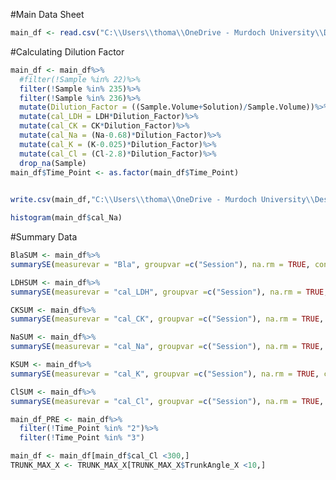 #Main Data Sheet
```r
main_df <- read.csv("C:\\Users\\thoma\\OneDrive - Murdoch University\\Desktop\\PhD 2021\\Study 2 and 3\\AAADATA\\Bloods Data\\MAIN_DATA_SHEET.csv")
```

#Calculating Dilution Factor
```r
main_df <- main_df%>%
  #filter(!Sample %in% 22)%>%
  filter(!Sample %in% 235)%>%
  filter(!Sample %in% 236)%>%
  mutate(Dilution_Factor = ((Sample.Volume+Solution)/Sample.Volume))%>%
  mutate(cal_LDH = LDH*Dilution_Factor)%>%
  mutate(cal_CK = CK*Dilution_Factor)%>%
  mutate(cal_Na = (Na-0.68)*Dilution_Factor)%>%
  mutate(cal_K = (K-0.025)*Dilution_Factor)%>%
  mutate(cal_Cl = (Cl-2.8)*Dilution_Factor)%>%
  drop_na(Sample)
main_df$Time_Point <- as.factor(main_df$Time_Point)
  
```


```r
write.csv(main_df,"C:\\Users\\thoma\\OneDrive - Murdoch University\\Desktop\\PhD 2022\\Publications\\Study 2 - Bloods\\Main_Data_Frame (25-08-2022).csv",row.names = FALSE)
```

```r
histogram(main_df$cal_Na)
```


#Summary Data
```r
BlaSUM <- main_df%>%
summarySE(measurevar = "Bla", groupvar =c("Session"), na.rm = TRUE, conf.interval = 0.95, .drop = TRUE)

LDHSUM <- main_df%>%
summarySE(measurevar = "cal_LDH", groupvar =c("Session"), na.rm = TRUE, conf.interval = 0.95, .drop = TRUE)

CKSUM <- main_df%>%
summarySE(measurevar = "cal_CK", groupvar =c("Session"), na.rm = TRUE, conf.interval = 0.95, .drop = TRUE)

NaSUM <- main_df%>%
summarySE(measurevar = "cal_Na", groupvar =c("Session"), na.rm = TRUE, conf.interval = 0.95, .drop = TRUE)

KSUM <- main_df%>%
summarySE(measurevar = "cal_K", groupvar =c("Session"), na.rm = TRUE, conf.interval = 0.95, .drop = TRUE)

ClSUM <- main_df%>%
summarySE(measurevar = "cal_Cl", groupvar =c("Session"), na.rm = TRUE, conf.interval = 0.95, .drop = TRUE)
```

```r
main_df_PRE <- main_df%>%
  filter(!Time_Point %in% "2")%>%
  filter(!Time_Point %in% "3")

main_df <- main_df[main_df$cal_Cl <300,]
TRUNK_MAX_X <- TRUNK_MAX_X[TRUNK_MAX_X$TrunkAngle_X <10,]
```

